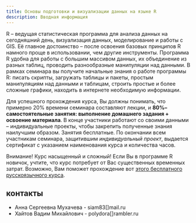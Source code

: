 ```yaml
---
title: Основы подготовки и визуализации данных на языке R
description: Вводная информация 
---
```





R – ведущая статистическая программа для анализа данных на сегодняшний день, визуализация данных, моделирование и работы с GIS. Её главное достоинство – после освоения базовых принципов R намного проще в использовании, чем другие инструменты. Программа R удобна для работы с большим массивом данных, их объединение из разных таблиц, проводить разнообразные манипуляции над данными. В рамках семинара вы получите начальные знания о работе программы R: писать скрипты, загружать таблицы и пакеты, простым манипуляциям над данными и таблицам, строить простые и более сложные графики, находить в интернете необходимую информации.


Для успешного прохождения курса, Вы должны понимать, что примерно 20% времени семинара составляют лекции, и **80%– самостоятельные занятия: выполнение домашнего задания + освоение материала**. В конце участники работают со своими данными – индивидуальные проекты, чтобы закрепить полученные знания наилучшим образом.
Занятия бесплатные. По окончании всем участникам семинара, защитившим *индивидуальный проект*, выдается сертификат с указанием наименования курса и количества часов.

Внимание! Курс насыщенный и сложный! Если Вы в программе R новичок, учтите, что курс потребует от Вас существенных временных затрат. Возможно, Вам поможет прохождение вот [этого бесплатного русскоязычного курса](https://stepik.org/course/129/promo#toc). 





 
## контакты

- Анна Сергеевна Мухачева - siam83[]mail.ru
- Хайтов Вадим Михайлович - polydora[]rambler.ru
